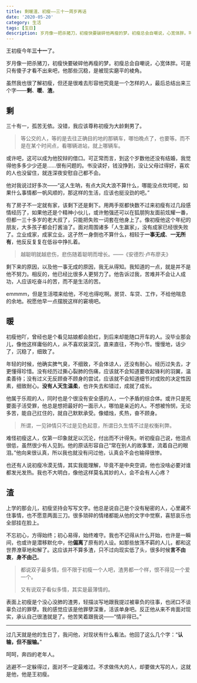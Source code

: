 ```yaml
---
title: 剩暖渣、初瘦——三十一周岁再话
date: '2020-05-20'
category: 生活
tags: [生日]
description: 岁月像一把杀猪刀，初瘦快要破碎他再瘦的梦。初瘦总会自嘲说，心宽体胖。可是只有傻子才看不出来吧，他那些沉稳，是被现实磨平的棱角。
---
```


王初瘦今年**三十一**了。

岁月像一把杀猪刀，初瘦快要破碎他再瘦的梦。初瘦总会自嘲说，心宽体胖。可是只有傻子才看不出来吧，他那些沉稳，是被现实磨平的棱角。

虽然我也很了解初瘦，但还是很难去形容他究竟是一个怎样的人，最后总结出来三个字——**剩**、**暖**、**渣**。

## 剩

三十有一，孤苦无依。没错，我应该尊称初瘦为大龄剩男了。

> 等公交的人，等的是去往正确目的地的那辆车，哪怕晚点了，也要等。而不是在某个时间点，看哪辆进站，就上哪辆车。

或许吧，这可以成为他狡辩的借口。可正常而言，到这个岁数他还没有结婚，我觉得他多多少少还是……很有问题的。书没读好，钱没挣到，没让父母过得好，喜欢的人也没留住，就连深夜安慰自己都不会。

他对我说过好多次——“这人生呐，有点大风大浪不算什么，哪能没点坎坷呢，如果什么事情都一帆风顺的，那这样的生活，应该也挺没劲的吧。”

有了房子不一定就有家，该剩下还是剩下。用两手抠都快数不过来初瘦有过几段感情经历了，如果他还是个精神小伙儿，或许勉强还可以在狐朋狗友面前炫耀一番，但都一三十多岁的老大叔了，只能把失败一词套在他身上了。像初瘦他这个年纪的朋友，大多孩子都会打酱油了。面对周围诸多「人生赢家」，没有成家已经很失败了。立业成家，成家立业。这孑然一身倒也不算什么，相较于**一事无成**、**一无所有**，他反反复复在低谷中挣扎着。

> 越聪明就越悲伤，悲伤随着聪明而增长。——《安德烈·卢布廖夫》

剩下来的原因，以及他一事无成的原因，我无从得知。我知道的一点，就是并不是他不努力。相反的，他已经比很多人更努力了。他告诉过我，苦难并不会让人成功，人应该吃奋斗的苦，而不是生活的苦。

emmmm，但是生活喂来给他，不吃也得吃啊。房贷、车贷、工作，不给他喘息的余地。祝愿他早一点摆脱这样的窘境吧。

## 暖

初瘦他吖，曾经也是个看见姑娘都会脸红，到后来却能随口开车的人。没毕业那会儿，像他这样庸俗的人，从不喜欢装深沉，直来直往，不拘小节。慢慢地，话少了，沉稳了，细致了。

年轻的时候，他确实脾气臭，不细致，不会体谅人，还没有耐心。经历过失去，才更懂得珍惜。没有经历过撕心裂肺的伤痛，应该就不会知道要收起锋利的羽翼，温柔善待；没有过义无反顾奋不顾身的尝试，应该就不会知道细节对成败的决定性因素，细致耐心。**没有人天生温柔**，也许失去和错过，成就了成长。

他属于乐观的人，同时也是个很没有安全感的人，一个矛盾的综合体。或许只是死要面子活受罪，他总是想把最好的一面示人，哪怕是亲近的人。不想被怜悯，无论多苦，能自己扛住的，就自己默默承受。像蜡烛，炙热，奋不顾身。

> 所谓，一见钟情只不过是见色起意，所谓日久生情不过是权衡利弊。

难怪初瘦这人，仅第一印象就足以沉沦，付出而不计得失。听初瘦自己说，他泪点很低，虽然很少有人见到。他的原话形容自己“常在别人的故事里，流着自己的眼泪。”他向来很认真，所以我也就没有问过他，认真会不会也输得很惨。

也还有人说初瘦冷漠无情，其实我能理解，毕竟不是中央空调，他也没啥必要对谁都发光发热。我也不大明白，像他这样莫名其妙的人，会不会有人心疼？

## 渣

上学的那会儿，初瘦坚持会写写文字。他总是说自己是个没有秘密的人，心里藏不住事情，也不愿意两面三刀。很多琐碎的情绪都能从他的文字中觉察，喜怒哀乐也全部挂在脸上。

不忘初心，方得始终；初心易得，始终难守。我也不记得从什么开始，也许是一瞬间，也或许是潜移默化中，他**偏离**了原有的人设。如那些放荡不羁的人儿，都和这世界潦草地和解了。这应该并不算多渣，只不过向现实低了头，很多时候**言不由衷**，**身不由己**。

> 都说双子最多情，但不限于初瘦一个人吧，渣男都一个样，恨不得见一个爱一个。
>
> 又有说双子看似多情，其实是最薄情的。

表面上初瘦是个没心没肺的渣男，轻描淡写地跟我提过被辜负的往事，也闭口不谈辜负过的罪孽。我的感觉应该是他罪孽深重，活该单身吧。反正他从来不肯面对现实，承认自己很渣就是了。他苦笑着跟我说——“情非得已。”

---

过几天就是他的生日了，我问他，对现状有什么看法。他回了这么几个字：“**认输，但不服输。**”

呵呵，奔四的老年人。

逃避不一定躲得过，面对不一定最难过。不求做伟大的人，却要做大写的人，这就是他，他是王初瘦。
